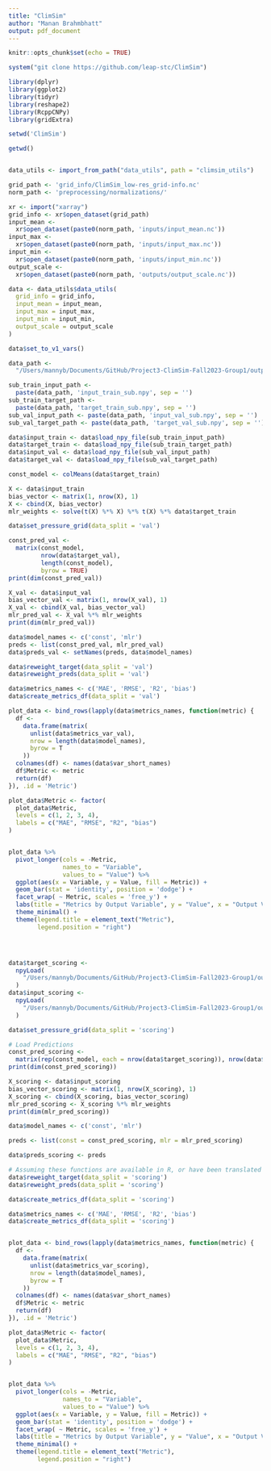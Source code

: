 ```yaml
---
title: "ClimSim"
author: "Manan Brahmbhatt"
output: pdf_document
---
```


```r
knitr::opts_chunk$set(echo = TRUE)
```

```r

system("git clone https://github.com/leap-stc/ClimSim")

```


```r


library(dplyr)
library(ggplot2)
library(tidyr)
library(reshape2)
library(RcppCNPy)
library(gridExtra)

setwd('ClimSim')

getwd()


data_utils <- import_from_path("data_utils", path = "climsim_utils")

grid_path <- 'grid_info/ClimSim_low-res_grid-info.nc'
norm_path <- 'preprocessing/normalizations/'

xr <- import("xarray")
grid_info <- xr$open_dataset(grid_path)
input_mean <-
  xr$open_dataset(paste0(norm_path, 'inputs/input_mean.nc'))
input_max <-
  xr$open_dataset(paste0(norm_path, 'inputs/input_max.nc'))
input_min <-
  xr$open_dataset(paste0(norm_path, 'inputs/input_min.nc'))
output_scale <-
  xr$open_dataset(paste0(norm_path, 'outputs/output_scale.nc'))

data <- data_utils$data_utils(
  grid_info = grid_info,
  input_mean = input_mean,
  input_max = input_max,
  input_min = input_min,
  output_scale = output_scale
)

data$set_to_v1_vars()

data_path <-
  "/Users/mannyb/Documents/GitHub/Project3-ClimSim-Fall2023-Group1/output/"

sub_train_input_path <-
  paste(data_path, 'input_train_sub.npy', sep = '')
sub_train_target_path <-
  paste(data_path, 'target_train_sub.npy', sep = '')
sub_val_input_path <- paste(data_path, 'input_val_sub.npy', sep = '')
sub_val_target_path <- paste(data_path, 'target_val_sub.npy', sep = '')

data$input_train <- data$load_npy_file(sub_train_input_path)
data$target_train <- data$load_npy_file(sub_train_target_path)
data$input_val <- data$load_npy_file(sub_val_input_path)
data$target_val <- data$load_npy_file(sub_val_target_path)

const_model <- colMeans(data$target_train)

X <- data$input_train
bias_vector <- matrix(1, nrow(X), 1)
X <- cbind(X, bias_vector)
mlr_weights <- solve(t(X) %*% X) %*% t(X) %*% data$target_train

data$set_pressure_grid(data_split = 'val')

const_pred_val <-
  matrix(const_model,
         nrow(data$target_val),
         length(const_model),
         byrow = TRUE)
print(dim(const_pred_val))

X_val <- data$input_val
bias_vector_val <- matrix(1, nrow(X_val), 1)
X_val <- cbind(X_val, bias_vector_val)
mlr_pred_val <- X_val %*% mlr_weights
print(dim(mlr_pred_val))

data$model_names <- c('const', 'mlr')
preds <- list(const_pred_val, mlr_pred_val)
data$preds_val <- setNames(preds, data$model_names)

data$reweight_target(data_split = 'val')
data$reweight_preds(data_split = 'val')

data$metrics_names <- c('MAE', 'RMSE', 'R2', 'bias')
data$create_metrics_df(data_split = 'val')

plot_data <- bind_rows(lapply(data$metrics_names, function(metric) {
  df <-
    data.frame(matrix(
      unlist(data$metrics_var_val),
      nrow = length(data$model_names),
      byrow = T
    ))
  colnames(df) <- names(data$var_short_names)
  df$Metric <- metric
  return(df)
}), .id = 'Metric')

plot_data$Metric <- factor(
  plot_data$Metric,
  levels = c(1, 2, 3, 4),
  labels = c("MAE", "RMSE", "R2", "bias")
)


plot_data %>%
  pivot_longer(cols = -Metric,
               names_to = "Variable",
               values_to = "Value") %>%
  ggplot(aes(x = Variable, y = Value, fill = Metric)) +
  geom_bar(stat = 'identity', position = 'dodge') +
  facet_wrap( ~ Metric, scales = 'free_y') +
  labs(title = "Metrics by Output Variable", y = "Value", x = "Output Variable") +
  theme_minimal() +
  theme(legend.title = element_text("Metric"),
        legend.position = "right")




data$target_scoring <-
  npyLoad(
    "/Users/mannyb/Documents/GitHub/Project3-ClimSim-Fall2023-Group1/output/target_scoring_sub.npy"
  )
data$input_scoring <-
  npyLoad(
    "/Users/mannyb/Documents/GitHub/Project3-ClimSim-Fall2023-Group1/output/input_scoring_sub.npy"
  )

data$set_pressure_grid(data_split = 'scoring')

# Load Predictions
const_pred_scoring <-
  matrix(rep(const_model, each = nrow(data$target_scoring)), nrow(data$target_scoring))
print(dim(const_pred_scoring))

X_scoring <- data$input_scoring
bias_vector_scoring <- matrix(1, nrow(X_scoring), 1)
X_scoring <- cbind(X_scoring, bias_vector_scoring)
mlr_pred_scoring <- X_scoring %*% mlr_weights
print(dim(mlr_pred_scoring))

data$model_names <- c('const', 'mlr')

preds <- list(const = const_pred_scoring, mlr = mlr_pred_scoring)

data$preds_scoring <- preds

# Assuming these functions are available in R, or have been translated to equivalent R functions
data$reweight_target(data_split = 'scoring')
data$reweight_preds(data_split = 'scoring')

data$create_metrics_df(data_split = 'scoring')

data$metrics_names <- c('MAE', 'RMSE', 'R2', 'bias')
data$create_metrics_df(data_split = 'scoring')


plot_data <- bind_rows(lapply(data$metrics_names, function(metric) {
  df <-
    data.frame(matrix(
      unlist(data$metrics_var_scoring),
      nrow = length(data$model_names),
      byrow = T
    ))
  colnames(df) <- names(data$var_short_names)
  df$Metric <- metric
  return(df)
}), .id = 'Metric')

plot_data$Metric <- factor(
  plot_data$Metric,
  levels = c(1, 2, 3, 4),
  labels = c("MAE", "RMSE", "R2", "bias")
)


plot_data %>%
  pivot_longer(cols = -Metric,
               names_to = "Variable",
               values_to = "Value") %>%
  ggplot(aes(x = Variable, y = Value, fill = Metric)) +
  geom_bar(stat = 'identity', position = 'dodge') +
  facet_wrap( ~ Metric, scales = 'free_y') +
  labs(title = "Metrics by Output Variable", y = "Value", x = "Output Variable") +
  theme_minimal() +
  theme(legend.title = element_text("Metric"),
        legend.position = "right")

```

